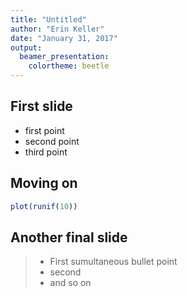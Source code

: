```yaml
---
title: "Untitled"
author: "Erin Keller"
date: "January 31, 2017"
output: 
  beamer_presentation: 
    colortheme: beetle
---
```

## First slide

- first point
- second point
- third point

## Moving on

```r
plot(runif(10))

```

## Another final slide

> - \color{red}First sumultaneous bullet point
> - \color{blue}second
> - \color{black}and so on

\bigskip
\bigskip
\bigskip
\bigskip